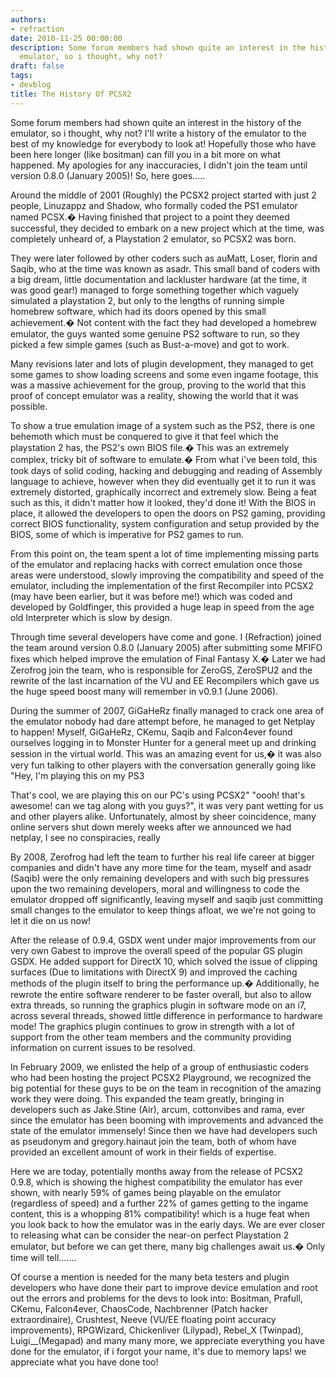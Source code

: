 ```yaml
---
authors:
- refraction
date: 2010-11-25 00:00:00
description: Some forum members had shown quite an interest in the history of the
  emulator, so i thought, why not?
draft: false
tags:
- devblog
title: The History Of PCSX2
---
```


Some forum members had shown quite an interest in the history of the
emulator, so i thought, why not? I'll write a history of the emulator to
the best of my knowledge for everybody to look at! Hopefully those who
have been here longer (like bositman) can fill you in a bit more on what
happened. My apologies for any inaccuracies, I didn't join the team
until version 0.8.0 (January 2005)! So, here goes.....

<!-- truncate -->


Around the middle of 2001 (Roughly) the PCSX2 project started with just
2 people, Linuzappz and Shadow, who formally coded the PS1 emulator
named PCSX.� Having finished that project to a point they deemed
successful, they decided to embark on a new project which at the time,
was completely unheard of, a Playstation 2 emulator, so PCSX2 was
born.

They were later followed by other coders such as auMatt, Loser, florin
and Saqib, who at the time was known as asadr. This small band of coders
with a big dream, little documentation and lackluster hardware (at the
time, it was good gear!) managed to forge something together which
vaguely simulated a playstation 2, but only to the lengths of running
simple homebrew software, which had its doors opened by this small
achievement.� Not content with the fact they had developed a homebrew
emulator, the guys wanted some genuine PS2 software to run, so they
picked a few simple games (such as Bust-a-move) and got to work.

Many revisions later and lots of plugin development, they managed to get
some games to show loading screens and some even ingame footage, this
was a massive achievement for the group, proving to the world that this
proof of concept emulator was a reality, showing the world that it was
possible.

To show a true emulation image of a system such as the PS2, there is one
behemoth which must be conquered to give it that feel which the
playstation 2 has, the PS2's own BIOS file.� This was an extremely
complex, tricky bit of software to emulate.� From what i've been told,
this took days of solid coding, hacking and debugging and reading of
Assembly language to achieve, however when they did eventually get it to
run it was extremely distorted, graphically incorrect and extremely
slow. Being a feat such as this, it didn't matter how it looked, they'd
done it! With the BIOS in place, it allowed the developers to open the
doors on PS2 gaming, providing correct BIOS functionality, system
configuration and setup provided by the BIOS, some of which is
imperative for PS2 games to run.

From this point on, the team spent a lot of time implementing missing
parts of the emulator and replacing hacks with correct emulation once
those areas were understood, slowly improving the compatibility and
speed of the emulator, including the implementation of the first
Recompiler into PCSX2 (may have been earlier, but it was before me!)
which was coded and developed by Goldfinger, this provided a huge leap
in speed from the age old Interpreter which is slow by design.

Through time several developers have come and gone. I (Refraction)
joined the team around version 0.8.0 (January 2005) after submitting
some MFIFO fixes which helped improve the emulation of Final Fantasy X.�
Later we had Zerofrog join the team, who is responsible for ZeroGS,
ZeroSPU2 and the rewrite of the last incarnation of the VU and EE
Recompilers which gave us the huge speed boost many will remember in
v0.9.1 (June 2006).

During the summer of 2007, GiGaHeRz finally managed to crack one area of
the emulator nobody had dare attempt before, he managed to get Netplay
to happen! Myself, GiGaHeRz, CKemu, Saqib and Falcon4ever found
ourselves logging in to Monster Hunter for a general meet up and
drinking session in the virtual world. This was an amazing event for
us,� it was also very fun talking to other players with the conversation
generally going like "Hey, I'm playing this on my PS3

That's cool, we are playing this on our PC's using PCSX2" "oooh! that's
awesome! can we tag along with you guys?", it was very pant wetting for
us and other players alike. Unfortunately, almost by sheer coincidence,
many online servers shut down merely weeks after we announced we had
netplay, I see no conspiracies, really

By 2008, Zerofrog had left the team to further his real life career at
bigger companies and didn't have any more time for the team, myself and
asadr (Saqib) were the only remaining developers and with such big
pressures upon the two remaining developers, moral and willingness to
code the emulator dropped off significantly, leaving myself and saqib
just committing small changes to the emulator to keep things afloat, we
we're not going to let it die on us now!

After the release of 0.9.4, GSDX went under major improvements from our
very own Gabest to improve the overall speed of the popular GS plugin
GSDX. He added support for DirectX 10, which solved the issue of
clipping surfaces (Due to limitations with DirectX 9) and improved the
caching methods of the plugin itself to bring the performance up.�
Additionally, he rewrote the entire software renderer to be faster
overall, but also to allow extra threads, so running the graphics plugin
in software mode on an i7, across several threads, showed little
difference in performance to hardware mode! The graphics plugin
continues to grow in strength with a lot of support from the other team
members and the community providing information on current issues to be
resolved.

In February 2009, we enlisted the help of a group of enthusiastic coders
who had been hosting the project PCSX2 Playground, we recognized the big
potential for these guys to be on the team in recognition of the amazing
work they were doing. This expanded the team greatly, bringing in
developers such as Jake.Stine (Air), arcum, cottonvibes and rama, ever
since the emulator has been booming with improvements and advanced the
state of the emulator immensely! Since then we have had developers such
as pseudonym and gregory.hainaut join the team, both of whom have
provided an excellent amount of work in their fields of expertise.

Here we are today, potentially months away from the release of PCSX2
0.9.8, which is showing the highest compatibility the emulator has ever
shown, with nearly 59% of games being playable on the emulator
(regardless of speed) and a further 22% of games getting to the ingame
content, this is a whopping 81% compatibility! which is a huge feat when
you look back to how the emulator was in the early days. We are ever
closer to releasing what can be consider the near-on perfect Playstation
2 emulator, but before we can get there, many big challenges await us.�
Only time will tell.......

Of course a mention is needed for the many beta testers and plugin
developers who have done their part to improve device emulation and root
out the errors and problems for the devs to look into: Bositman,
Prafull, CKemu, Falcon4ever, ChaosCode, Nachbrenner (Patch hacker
extraordinaire), Crushtest, Neeve (VU/EE floating point accuracy
improvements), RPGWizard, Chickenliver (Lilypad), Rebel\_X (Twinpad),
Luigi\_\_(Megapad) and many many more, we appreciate everything you have
done for the emulator, if i forgot your name, it's due to memory laps!
we appreciate what you have done too!